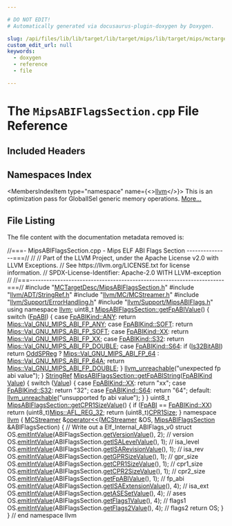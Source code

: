 ```yaml
---

# DO NOT EDIT!
# Automatically generated via docusaurus-plugin-doxygen by Doxygen.

slug: /api/files/lib/lib/target/lib/target/mips/lib/target/mips/mctargetdesc/mipsabiflagssection-cpp
custom_edit_url: null
keywords:
  - doxygen
  - reference
  - file

---
```





# The `MipsABIFlagsSection.cpp` File Reference

<DoxygenPage pluginConfig={pluginConfig}>



## Included Headers

<IncludesList>
<IncludesListItem
  filePath="MCTargetDesc/MipsABIFlagsSection.h"
  permalink="/docs/api/files/lib/lib/target/lib/target/mips/lib/target/mips/mctargetdesc/mipsabiflagssection-h"
  isLocal="true" />
<IncludesListItem
  filePath="llvm/ADT/StringRef.h"
  permalink="/docs/api/files/include/include/llvm/include/llvm/adt/stringref-h"
  isLocal="true" />
<IncludesListItem
  filePath="llvm/MC/MCStreamer.h"
  permalink="/docs/api/files/include/include/llvm/include/llvm/mc/mcstreamer-h"
  isLocal="true" />
<IncludesListItem
  filePath="llvm/Support/ErrorHandling.h"
  permalink="/docs/api/files/include/include/llvm/include/llvm/support/errorhandling-h"
  isLocal="true" />
<IncludesListItem
  filePath="llvm/Support/MipsABIFlags.h"
  permalink="/docs/api/files/include/include/llvm/include/llvm/support/mipsabiflags-h"
  isLocal="true" />
</IncludesList>

## Namespaces Index

<MembersIndex>

<MembersIndexItem
  type="namespace"
  name={<><a href="/docs/api/namespaces/llvm">llvm</a></>}>
This is an optimization pass for GlobalISel generic memory operations. <a href="/docs/api/namespaces/llvm/#details">More...</a>
</MembersIndexItem>

</MembersIndex>


## File Listing

The file content with the documentation metadata removed is:

<ProgramListing>

<Link id="l00001" /><CodeLine lineNumber="1"><Highlight kind="comment">//===- MipsABIFlagsSection.cpp - Mips ELF ABI Flags Section ---------------===//</Highlight><Highlight kind="normal"></Highlight></CodeLine>
<Link id="l00002" /><CodeLine lineNumber="2"><Highlight kind="normal"></Highlight><Highlight kind="comment">//</Highlight><Highlight kind="normal"></Highlight></CodeLine>
<Link id="l00003" /><CodeLine lineNumber="3"><Highlight kind="normal"></Highlight><Highlight kind="comment">// Part of the LLVM Project, under the Apache License v2.0 with LLVM Exceptions.</Highlight><Highlight kind="normal"></Highlight></CodeLine>
<Link id="l00004" /><CodeLine lineNumber="4"><Highlight kind="normal"></Highlight><Highlight kind="comment">// See https://llvm.org/LICENSE.txt for license information.</Highlight><Highlight kind="normal"></Highlight></CodeLine>
<Link id="l00005" /><CodeLine lineNumber="5"><Highlight kind="normal"></Highlight><Highlight kind="comment">// SPDX-License-Identifier: Apache-2.0 WITH LLVM-exception</Highlight><Highlight kind="normal"></Highlight></CodeLine>
<Link id="l00006" /><CodeLine lineNumber="6"><Highlight kind="normal"></Highlight><Highlight kind="comment">//</Highlight><Highlight kind="normal"></Highlight></CodeLine>
<Link id="l00007" /><CodeLine lineNumber="7"><Highlight kind="normal"></Highlight><Highlight kind="comment">//===----------------------------------------------------------------------===//</Highlight><Highlight kind="normal"></Highlight></CodeLine>
<Link id="l00008" /><CodeLine lineNumber="8"><Highlight kind="normal"></Highlight></CodeLine>
<Link id="l00009" /><CodeLine lineNumber="9"><Highlight kind="normal"></Highlight><Highlight kind="preprocessor">#include &quot;<a href="/docs/api/files/lib/lib/target/lib/target/mips/lib/target/mips/mctargetdesc/mipsabiflagssection-h">MCTargetDesc/MipsABIFlagsSection.h</a>&quot;</Highlight><Highlight kind="normal"></Highlight></CodeLine>
<Link id="l00010" /><CodeLine lineNumber="10"><Highlight kind="normal"></Highlight><Highlight kind="preprocessor">#include &quot;<a href="/docs/api/files/include/include/llvm/include/llvm/adt/stringref-h">llvm/ADT/StringRef.h</a>&quot;</Highlight><Highlight kind="normal"></Highlight></CodeLine>
<Link id="l00011" /><CodeLine lineNumber="11"><Highlight kind="normal"></Highlight><Highlight kind="preprocessor">#include &quot;<a href="/docs/api/files/include/include/llvm/include/llvm/mc/mcstreamer-h">llvm/MC/MCStreamer.h</a>&quot;</Highlight><Highlight kind="normal"></Highlight></CodeLine>
<Link id="l00012" /><CodeLine lineNumber="12"><Highlight kind="normal"></Highlight><Highlight kind="preprocessor">#include &quot;<a href="/docs/api/files/include/include/llvm/include/llvm/support/errorhandling-h">llvm/Support/ErrorHandling.h</a>&quot;</Highlight><Highlight kind="normal"></Highlight></CodeLine>
<Link id="l00013" /><CodeLine lineNumber="13"><Highlight kind="normal"></Highlight><Highlight kind="preprocessor">#include &quot;<a href="/docs/api/files/include/include/llvm/include/llvm/support/mipsabiflags-h">llvm/Support/MipsABIFlags.h</a>&quot;</Highlight><Highlight kind="normal"></Highlight></CodeLine>
<Link id="l00014" /><CodeLine lineNumber="14"><Highlight kind="normal"></Highlight></CodeLine>
<Link id="l00015" /><CodeLine lineNumber="15"><Highlight kind="normal"></Highlight><Highlight kind="keyword">using namespace </Highlight><Highlight kind="normal"><a href="/docs/api/namespaces/llvm">llvm</a>;</Highlight></CodeLine>
<Link id="l00016" /><CodeLine lineNumber="16"><Highlight kind="normal"></Highlight></CodeLine>
<Link id="l00017" /><CodeLine lineNumber="17" lineLink="/docs/api/structs/llvm/mipsabiflagssection/#afc61347b66e76d2b6e69588fbe8e0130"><Highlight kind="normal">uint8&#95;t <a href="/docs/api/structs/llvm/mipsabiflagssection/#afc61347b66e76d2b6e69588fbe8e0130">MipsABIFlagsSection::getFpABIValue</a>() &#123;</Highlight></CodeLine>
<Link id="l00018" /><CodeLine lineNumber="18"><Highlight kind="normal">  </Highlight><Highlight kind="keywordflow">switch</Highlight><Highlight kind="normal"> (<a href="/docs/api/structs/llvm/mipsabiflagssection/#aa364600456e4bade40a993fde2f98630">FpABI</a>) &#123;</Highlight></CodeLine>
<Link id="l00019" /><CodeLine lineNumber="19"><Highlight kind="normal">  </Highlight><Highlight kind="keywordflow">case</Highlight><Highlight kind="normal"> <a href="/docs/api/structs/llvm/mipsabiflagssection/#abace76eb927d4f67287e6fe14b80b427a8e1bde3c3d303163521522cf1d62f21f">FpABIKind::ANY</a>:</Highlight></CodeLine>
<Link id="l00020" /><CodeLine lineNumber="20"><Highlight kind="normal">    </Highlight><Highlight kind="keywordflow">return</Highlight><Highlight kind="normal"> <a href="/docs/api/namespaces/llvm/mips/#aabdf4ab465cb6344626b865ca3c4d2e8abc424f62b91402f78a8d6785a0c4cd69">Mips::Val&#95;GNU&#95;MIPS&#95;ABI&#95;FP&#95;ANY</a>;</Highlight></CodeLine>
<Link id="l00021" /><CodeLine lineNumber="21"><Highlight kind="normal">  </Highlight><Highlight kind="keywordflow">case</Highlight><Highlight kind="normal"> <a href="/docs/api/structs/llvm/mipsabiflagssection/#abace76eb927d4f67287e6fe14b80b427a52e743143106c12bfd73aae547fc6e2e">FpABIKind::SOFT</a>:</Highlight></CodeLine>
<Link id="l00022" /><CodeLine lineNumber="22"><Highlight kind="normal">    </Highlight><Highlight kind="keywordflow">return</Highlight><Highlight kind="normal"> <a href="/docs/api/namespaces/llvm/mips/#aabdf4ab465cb6344626b865ca3c4d2e8a2d7de3e71820f3a95d5c71f42c245c43">Mips::Val&#95;GNU&#95;MIPS&#95;ABI&#95;FP&#95;SOFT</a>;</Highlight></CodeLine>
<Link id="l00023" /><CodeLine lineNumber="23"><Highlight kind="normal">  </Highlight><Highlight kind="keywordflow">case</Highlight><Highlight kind="normal"> <a href="/docs/api/structs/llvm/mipsabiflagssection/#abace76eb927d4f67287e6fe14b80b427ac51b57a703ba1c5869228690c93e1701">FpABIKind::XX</a>:</Highlight></CodeLine>
<Link id="l00024" /><CodeLine lineNumber="24"><Highlight kind="normal">    </Highlight><Highlight kind="keywordflow">return</Highlight><Highlight kind="normal"> <a href="/docs/api/namespaces/llvm/mips/#aabdf4ab465cb6344626b865ca3c4d2e8a8284ba9ded34d04545457c3be611096a">Mips::Val&#95;GNU&#95;MIPS&#95;ABI&#95;FP&#95;XX</a>;</Highlight></CodeLine>
<Link id="l00025" /><CodeLine lineNumber="25"><Highlight kind="normal">  </Highlight><Highlight kind="keywordflow">case</Highlight><Highlight kind="normal"> <a href="/docs/api/structs/llvm/mipsabiflagssection/#abace76eb927d4f67287e6fe14b80b427aa1e28eee0339658d39a8b4d325b56e9c">FpABIKind::S32</a>:</Highlight></CodeLine>
<Link id="l00026" /><CodeLine lineNumber="26"><Highlight kind="normal">    </Highlight><Highlight kind="keywordflow">return</Highlight><Highlight kind="normal"> <a href="/docs/api/namespaces/llvm/mips/#aabdf4ab465cb6344626b865ca3c4d2e8a6df9892e052c7f898a05fde1914edc6e">Mips::Val&#95;GNU&#95;MIPS&#95;ABI&#95;FP&#95;DOUBLE</a>;</Highlight></CodeLine>
<Link id="l00027" /><CodeLine lineNumber="27"><Highlight kind="normal">  </Highlight><Highlight kind="keywordflow">case</Highlight><Highlight kind="normal"> <a href="/docs/api/structs/llvm/mipsabiflagssection/#abace76eb927d4f67287e6fe14b80b427a115dca124dc6423c7a400b8a8a0270cc">FpABIKind::S64</a>:</Highlight></CodeLine>
<Link id="l00028" /><CodeLine lineNumber="28"><Highlight kind="normal">    </Highlight><Highlight kind="keywordflow">if</Highlight><Highlight kind="normal"> (<a href="/docs/api/structs/llvm/mipsabiflagssection/#aa97d96e15b770cff08845e4ed4b9ba38">Is32BitABI</a>)</Highlight></CodeLine>
<Link id="l00029" /><CodeLine lineNumber="29"><Highlight kind="normal">      </Highlight><Highlight kind="keywordflow">return</Highlight><Highlight kind="normal"> <a href="/docs/api/structs/llvm/mipsabiflagssection/#a60e5bb4cb1ece10fc764d7bc7116149a">OddSPReg</a> ? <a href="/docs/api/namespaces/llvm/mips/#aabdf4ab465cb6344626b865ca3c4d2e8af201b348b37e0d8fb55aa98d60e2e30a">Mips::Val&#95;GNU&#95;MIPS&#95;ABI&#95;FP&#95;64</a></Highlight></CodeLine>
<Link id="l00030" /><CodeLine lineNumber="30"><Highlight kind="normal">                      : <a href="/docs/api/namespaces/llvm/mips/#aabdf4ab465cb6344626b865ca3c4d2e8aed2f8c8971249f513d175e5e0b0ab8e7">Mips::Val&#95;GNU&#95;MIPS&#95;ABI&#95;FP&#95;64A</a>;</Highlight></CodeLine>
<Link id="l00031" /><CodeLine lineNumber="31"><Highlight kind="normal">    </Highlight><Highlight kind="keywordflow">return</Highlight><Highlight kind="normal"> <a href="/docs/api/namespaces/llvm/mips/#aabdf4ab465cb6344626b865ca3c4d2e8a6df9892e052c7f898a05fde1914edc6e">Mips::Val&#95;GNU&#95;MIPS&#95;ABI&#95;FP&#95;DOUBLE</a>;</Highlight></CodeLine>
<Link id="l00032" /><CodeLine lineNumber="32"><Highlight kind="normal">  &#125;</Highlight></CodeLine>
<Link id="l00033" /><CodeLine lineNumber="33"><Highlight kind="normal"></Highlight></CodeLine>
<Link id="l00034" /><CodeLine lineNumber="34"><Highlight kind="normal">  <a href="/docs/api/files/include/include/llvm/include/llvm/support/errorhandling-h/#ace243f5c25697a1107cce46626b3dc94">llvm&#95;unreachable</a>(</Highlight><Highlight kind="stringliteral">&quot;unexpected fp abi value&quot;</Highlight><Highlight kind="normal">);</Highlight></CodeLine>
<Link id="l00035" /><CodeLine lineNumber="35"><Highlight kind="normal">&#125;</Highlight></CodeLine>
<Link id="l00036" /><CodeLine lineNumber="36"><Highlight kind="normal"></Highlight></CodeLine>
<Link id="l00037" /><CodeLine lineNumber="37" lineLink="/docs/api/structs/llvm/mipsabiflagssection/#a0088aba29f5012d325705a0512cb05de"><Highlight kind="normal"><a href="/docs/api/classes/llvm/stringref">StringRef</a> <a href="/docs/api/structs/llvm/mipsabiflagssection/#a0088aba29f5012d325705a0512cb05de">MipsABIFlagsSection::getFpABIString</a>(<a href="/docs/api/structs/llvm/mipsabiflagssection/#abace76eb927d4f67287e6fe14b80b427">FpABIKind</a> <a href="/docs/api/classes/llvm/value">Value</a>) &#123;</Highlight></CodeLine>
<Link id="l00038" /><CodeLine lineNumber="38"><Highlight kind="normal">  </Highlight><Highlight kind="keywordflow">switch</Highlight><Highlight kind="normal"> (<a href="/docs/api/classes/llvm/value">Value</a>) &#123;</Highlight></CodeLine>
<Link id="l00039" /><CodeLine lineNumber="39"><Highlight kind="normal">  </Highlight><Highlight kind="keywordflow">case</Highlight><Highlight kind="normal"> <a href="/docs/api/structs/llvm/mipsabiflagssection/#abace76eb927d4f67287e6fe14b80b427ac51b57a703ba1c5869228690c93e1701">FpABIKind::XX</a>:</Highlight></CodeLine>
<Link id="l00040" /><CodeLine lineNumber="40"><Highlight kind="normal">    </Highlight><Highlight kind="keywordflow">return</Highlight><Highlight kind="normal"> </Highlight><Highlight kind="stringliteral">&quot;xx&quot;</Highlight><Highlight kind="normal">;</Highlight></CodeLine>
<Link id="l00041" /><CodeLine lineNumber="41"><Highlight kind="normal">  </Highlight><Highlight kind="keywordflow">case</Highlight><Highlight kind="normal"> <a href="/docs/api/structs/llvm/mipsabiflagssection/#abace76eb927d4f67287e6fe14b80b427aa1e28eee0339658d39a8b4d325b56e9c">FpABIKind::S32</a>:</Highlight></CodeLine>
<Link id="l00042" /><CodeLine lineNumber="42"><Highlight kind="normal">    </Highlight><Highlight kind="keywordflow">return</Highlight><Highlight kind="normal"> </Highlight><Highlight kind="stringliteral">&quot;32&quot;</Highlight><Highlight kind="normal">;</Highlight></CodeLine>
<Link id="l00043" /><CodeLine lineNumber="43"><Highlight kind="normal">  </Highlight><Highlight kind="keywordflow">case</Highlight><Highlight kind="normal"> <a href="/docs/api/structs/llvm/mipsabiflagssection/#abace76eb927d4f67287e6fe14b80b427a115dca124dc6423c7a400b8a8a0270cc">FpABIKind::S64</a>:</Highlight></CodeLine>
<Link id="l00044" /><CodeLine lineNumber="44"><Highlight kind="normal">    </Highlight><Highlight kind="keywordflow">return</Highlight><Highlight kind="normal"> </Highlight><Highlight kind="stringliteral">&quot;64&quot;</Highlight><Highlight kind="normal">;</Highlight></CodeLine>
<Link id="l00045" /><CodeLine lineNumber="45"><Highlight kind="normal">  </Highlight><Highlight kind="keywordflow">default</Highlight><Highlight kind="normal">:</Highlight></CodeLine>
<Link id="l00046" /><CodeLine lineNumber="46"><Highlight kind="normal">    <a href="/docs/api/files/include/include/llvm/include/llvm/support/errorhandling-h/#ace243f5c25697a1107cce46626b3dc94">llvm&#95;unreachable</a>(</Highlight><Highlight kind="stringliteral">&quot;unsupported fp abi value&quot;</Highlight><Highlight kind="normal">);</Highlight></CodeLine>
<Link id="l00047" /><CodeLine lineNumber="47"><Highlight kind="normal">  &#125;</Highlight></CodeLine>
<Link id="l00048" /><CodeLine lineNumber="48"><Highlight kind="normal">&#125;</Highlight></CodeLine>
<Link id="l00049" /><CodeLine lineNumber="49"><Highlight kind="normal"></Highlight></CodeLine>
<Link id="l00050" /><CodeLine lineNumber="50" lineLink="/docs/api/structs/llvm/mipsabiflagssection/#a858fdcf65c4adafc786a729c5514fcc5"><Highlight kind="normal">uint8&#95;t <a href="/docs/api/structs/llvm/mipsabiflagssection/#a858fdcf65c4adafc786a729c5514fcc5">MipsABIFlagsSection::getCPR1SizeValue</a>() &#123;</Highlight></CodeLine>
<Link id="l00051" /><CodeLine lineNumber="51"><Highlight kind="normal">  </Highlight><Highlight kind="keywordflow">if</Highlight><Highlight kind="normal"> (<a href="/docs/api/structs/llvm/mipsabiflagssection/#aa364600456e4bade40a993fde2f98630">FpABI</a> == <a href="/docs/api/structs/llvm/mipsabiflagssection/#abace76eb927d4f67287e6fe14b80b427ac51b57a703ba1c5869228690c93e1701">FpABIKind::XX</a>)</Highlight></CodeLine>
<Link id="l00052" /><CodeLine lineNumber="52"><Highlight kind="normal">    </Highlight><Highlight kind="keywordflow">return</Highlight><Highlight kind="normal"> (uint8&#95;t)<a href="/docs/api/namespaces/llvm/mips/#a8932e6fe01883b34fe05e2a87df05213a48e3e679b8f63f7db38f56c2f6926180">Mips::AFL&#95;REG&#95;32</a>;</Highlight></CodeLine>
<Link id="l00053" /><CodeLine lineNumber="53"><Highlight kind="normal">  </Highlight><Highlight kind="keywordflow">return</Highlight><Highlight kind="normal"> (uint8&#95;t)<a href="/docs/api/structs/llvm/mipsabiflagssection/#aa908760f9475a500ddaa1c429cf3caa2">CPR1Size</a>;</Highlight></CodeLine>
<Link id="l00054" /><CodeLine lineNumber="54"><Highlight kind="normal">&#125;</Highlight></CodeLine>
<Link id="l00055" /><CodeLine lineNumber="55"><Highlight kind="normal"></Highlight></CodeLine>
<Link id="l00056" /><CodeLine lineNumber="56"><Highlight kind="normal"></Highlight><Highlight kind="keyword">namespace </Highlight><Highlight kind="normal"><a href="/docs/api/namespaces/llvm">llvm</a> &#123;</Highlight></CodeLine>
<Link id="l00057" /><CodeLine lineNumber="57"><Highlight kind="normal"></Highlight></CodeLine>
<Link id="l00058" /><CodeLine lineNumber="58" lineLink="/docs/api/namespaces/llvm/#add7950de32faf22d7d5f78a22f14d32f"><Highlight kind="normal"><a href="/docs/api/classes/llvm/mcstreamer">MCStreamer</a> &amp;<a href="/docs/api/namespaces/llvm/#ab89f1db02887aa569176f0e29622eb47">operator&lt;&lt;</a>(<a href="/docs/api/classes/llvm/mcstreamer">MCStreamer</a> &amp;OS, <a href="/docs/api/structs/llvm/mipsabiflagssection">MipsABIFlagsSection</a> &amp;ABIFlagsSection) &#123;</Highlight></CodeLine>
<Link id="l00059" /><CodeLine lineNumber="59"><Highlight kind="normal">  </Highlight><Highlight kind="comment">// Write out a Elf&#95;Internal&#95;ABIFlags&#95;v0 struct</Highlight><Highlight kind="normal"></Highlight></CodeLine>
<Link id="l00060" /><CodeLine lineNumber="60"><Highlight kind="normal">  OS.<a href="/docs/api/classes/llvm/mcstreamer/#a971830cc1546210be8cc86fa568be8d0">emitIntValue</a>(ABIFlagsSection.<a href="/docs/api/structs/llvm/mipsabiflagssection/#afae36193b8129c462f5f44c7ef6dfe9c">getVersionValue</a>(), 2);      </Highlight><Highlight kind="comment">// version</Highlight><Highlight kind="normal"></Highlight></CodeLine>
<Link id="l00061" /><CodeLine lineNumber="61"><Highlight kind="normal">  OS.<a href="/docs/api/classes/llvm/mcstreamer/#a971830cc1546210be8cc86fa568be8d0">emitIntValue</a>(ABIFlagsSection.<a href="/docs/api/structs/llvm/mipsabiflagssection/#a2f22c46631c72d28ae0e5a22fb658148">getISALevelValue</a>(), 1);     </Highlight><Highlight kind="comment">// isa&#95;level</Highlight><Highlight kind="normal"></Highlight></CodeLine>
<Link id="l00062" /><CodeLine lineNumber="62"><Highlight kind="normal">  OS.<a href="/docs/api/classes/llvm/mcstreamer/#a971830cc1546210be8cc86fa568be8d0">emitIntValue</a>(ABIFlagsSection.<a href="/docs/api/structs/llvm/mipsabiflagssection/#a9598b53f198adf1ff7049222f6c35abc">getISARevisionValue</a>(), 1);  </Highlight><Highlight kind="comment">// isa&#95;rev</Highlight><Highlight kind="normal"></Highlight></CodeLine>
<Link id="l00063" /><CodeLine lineNumber="63"><Highlight kind="normal">  OS.<a href="/docs/api/classes/llvm/mcstreamer/#a971830cc1546210be8cc86fa568be8d0">emitIntValue</a>(ABIFlagsSection.<a href="/docs/api/structs/llvm/mipsabiflagssection/#a8bffac22cd2a102a12487fad4fa9ce88">getGPRSizeValue</a>(), 1);      </Highlight><Highlight kind="comment">// gpr&#95;size</Highlight><Highlight kind="normal"></Highlight></CodeLine>
<Link id="l00064" /><CodeLine lineNumber="64"><Highlight kind="normal">  OS.<a href="/docs/api/classes/llvm/mcstreamer/#a971830cc1546210be8cc86fa568be8d0">emitIntValue</a>(ABIFlagsSection.<a href="/docs/api/structs/llvm/mipsabiflagssection/#a858fdcf65c4adafc786a729c5514fcc5">getCPR1SizeValue</a>(), 1);     </Highlight><Highlight kind="comment">// cpr1&#95;size</Highlight><Highlight kind="normal"></Highlight></CodeLine>
<Link id="l00065" /><CodeLine lineNumber="65"><Highlight kind="normal">  OS.<a href="/docs/api/classes/llvm/mcstreamer/#a971830cc1546210be8cc86fa568be8d0">emitIntValue</a>(ABIFlagsSection.<a href="/docs/api/structs/llvm/mipsabiflagssection/#a230337b55484e688bdfb6fcdf095f025">getCPR2SizeValue</a>(), 1);     </Highlight><Highlight kind="comment">// cpr2&#95;size</Highlight><Highlight kind="normal"></Highlight></CodeLine>
<Link id="l00066" /><CodeLine lineNumber="66"><Highlight kind="normal">  OS.<a href="/docs/api/classes/llvm/mcstreamer/#a971830cc1546210be8cc86fa568be8d0">emitIntValue</a>(ABIFlagsSection.<a href="/docs/api/structs/llvm/mipsabiflagssection/#afc61347b66e76d2b6e69588fbe8e0130">getFpABIValue</a>(), 1);        </Highlight><Highlight kind="comment">// fp&#95;abi</Highlight><Highlight kind="normal"></Highlight></CodeLine>
<Link id="l00067" /><CodeLine lineNumber="67"><Highlight kind="normal">  OS.<a href="/docs/api/classes/llvm/mcstreamer/#a971830cc1546210be8cc86fa568be8d0">emitIntValue</a>(ABIFlagsSection.<a href="/docs/api/structs/llvm/mipsabiflagssection/#a1267c4290d76c7a097076479a3e132b1">getISAExtensionValue</a>(), 4); </Highlight><Highlight kind="comment">// isa&#95;ext</Highlight><Highlight kind="normal"></Highlight></CodeLine>
<Link id="l00068" /><CodeLine lineNumber="68"><Highlight kind="normal">  OS.<a href="/docs/api/classes/llvm/mcstreamer/#a971830cc1546210be8cc86fa568be8d0">emitIntValue</a>(ABIFlagsSection.<a href="/docs/api/structs/llvm/mipsabiflagssection/#ab6ba31351a2c13e759dd9210cb72c28a">getASESetValue</a>(), 4);       </Highlight><Highlight kind="comment">// ases</Highlight><Highlight kind="normal"></Highlight></CodeLine>
<Link id="l00069" /><CodeLine lineNumber="69"><Highlight kind="normal">  OS.<a href="/docs/api/classes/llvm/mcstreamer/#a971830cc1546210be8cc86fa568be8d0">emitIntValue</a>(ABIFlagsSection.<a href="/docs/api/structs/llvm/mipsabiflagssection/#a683a9f928cd74bdb292d7e1ecf56d9b2">getFlags1Value</a>(), 4);       </Highlight><Highlight kind="comment">// flags1</Highlight><Highlight kind="normal"></Highlight></CodeLine>
<Link id="l00070" /><CodeLine lineNumber="70"><Highlight kind="normal">  OS.<a href="/docs/api/classes/llvm/mcstreamer/#a971830cc1546210be8cc86fa568be8d0">emitIntValue</a>(ABIFlagsSection.<a href="/docs/api/structs/llvm/mipsabiflagssection/#a74235d1876e33eefe55e82dac90aebb9">getFlags2Value</a>(), 4);       </Highlight><Highlight kind="comment">// flags2</Highlight><Highlight kind="normal"></Highlight></CodeLine>
<Link id="l00071" /><CodeLine lineNumber="71"><Highlight kind="normal">  </Highlight><Highlight kind="keywordflow">return</Highlight><Highlight kind="normal"> OS;</Highlight></CodeLine>
<Link id="l00072" /><CodeLine lineNumber="72"><Highlight kind="normal">&#125;</Highlight></CodeLine>
<Link id="l00073" /><CodeLine lineNumber="73"><Highlight kind="normal"></Highlight></CodeLine>
<Link id="l00074" /><CodeLine lineNumber="74"><Highlight kind="normal">&#125; </Highlight><Highlight kind="comment">// end namespace llvm</Highlight><Highlight kind="normal"></Highlight></CodeLine>

</ProgramListing>


</DoxygenPage>
